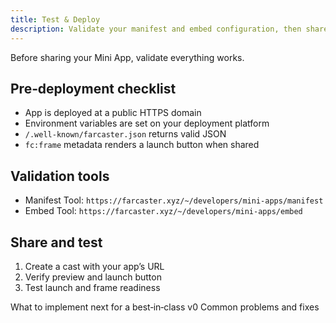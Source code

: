 ```yaml
---
title: Test & Deploy
description: Validate your manifest and embed configuration, then share
---
```


Before sharing your Mini App, validate everything works.

## Pre‑deployment checklist

- App is deployed at a public HTTPS domain
- Environment variables are set on your deployment platform
- `/.well-known/farcaster.json` returns valid JSON
- `fc:frame` metadata renders a launch button when shared

## Validation tools

- Manifest Tool: `https://farcaster.xyz/~/developers/mini-apps/manifest`
- Embed Tool: `https://farcaster.xyz/~/developers/mini-apps/embed`

## Share and test

1. Create a cast with your app’s URL
2. Verify preview and launch button
3. Test launch and frame readiness

<CardGroup cols={2}>
  <Card title="Launch Guide" icon="rocket" href="/mini-apps/quickstart/launch-guide">
    What to implement next for a best‑in‑class v0
  </Card>
  <Card title="Troubleshooting" icon="bug" href="/mini-apps/troubleshooting/common-issues">
    Common problems and fixes
  </Card>
</CardGroup>


